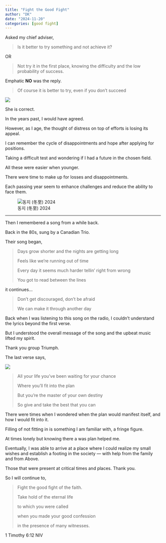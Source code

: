 ```yaml
---
title: "Fight the Good Fight"
author: "DK"
date: "2024-11-20"
categories: [good fight]
---
```


Asked my chief adviser,

> Is it better to try something and not achieve it?

OR

> Not try it in the first place, knowing the difficulty and the low probability of success.

Emphatic **NO** was the reply.

> Of course it is better to try, even if you don't succeed

![](images/20241120_123032~2.jpg)

She is correct.

In the years past, I would have agreed.

However, as I age, the thought of distress on top of efforts is losing its appeal.

I can remember the cycle of disappointments and hope after applying for positions.

Taking a difficult test and wondering if I had a future in the chosen field.

All these were easier when younger.

There were time to make up for losses and disappointments.

Each passing year seem to enhance challenges and reduce the ability to face them.

![동지 (冬至) 2024](images/20241221_172403.jpg)

------------------------------------------------------------------------

Then I remembered a song from a while back.

Back in the 80s, sung by a Canadian Trio.

Their song began,

> Days grow shorter and the nights are getting long
>
> Feels like we're running out of time
>
> Every day it seems much harder tellin' right from wrong
>
> You got to read between the lines

it continues...

> Don't get discouraged, don't be afraid
>
> We can make it through another day

Back when I was listening to this song on the radio, I couldn't understand the lyrics beyond the first verse.

But I understood the overall message of the song and the upbeat music lifted my spirit.

Thank you group Triumph.

The last verse says,




![](images/20241110_085857-EDIT.jpg)

> All your life you've been waiting for your chance
>
> Where you'll fit into the plan
>
> But you're the master of your own destiny
>
> So give and take the best that you can

There were times when I wondered when the plan would manifest itself, and how I would fit into it.

Filling of not fitting in is something I am familiar with, a fringe figure.

At times lonely but knowing there a was plan helped me.

Eventually, I was able to arrive at a place where I could realize my small wishes and establish a footing in the society — with help from the family and from Above.

Those that were present at critical times and places. Thank you.

So I will continue to,

> Fight the good fight of the faith.
>
> Take hold of the eternal life
>
> to which you were called
>
> when you made your good confession
>
> in the presence of many witnesses.

1 Timothy 6:12 NIV
